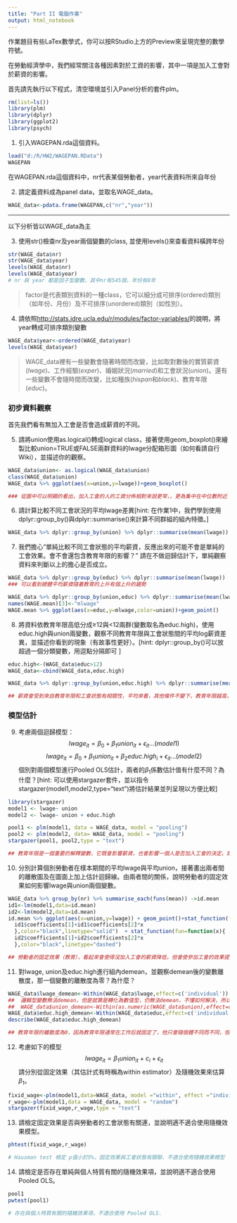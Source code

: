 ```yaml
---
title: "Part II 電腦作業"
output: html_notebook
---
```

作業題目有些LaTex數學式，你可以按RStudio上方的Preview來呈現完整的數學符號。

在勞動經濟學中，我們經常關注各種因素對於工資的影響，其中一項是加入工會對於薪資的影響。

首先請先執行以下程式，清空環境並引入Panel分析的套件plm。
```r
rm(list=ls())
library(plm)
library(dplyr)
library(ggplot2)
library(psych)
```


1. 引入WAGEPAN.rda這個資料。
```r
load("d:/R/HW2/WAGEPAN.RData")
WAGEPAN
```

在WAGEPAN.rda這個資料中，nr代表某個勞動者，year代表資料所來自年份

2. 請定義資料成為panel data，並取名WAGE_data。
```r
WAGE_data<-pdata.frame(WAGEPAN,c("nr","year"))
```

***
以下分析皆以WAGE_data為主

3. 使用str()檢查nr及year兩個變數的class, 並使用levels()來查看資料橫跨年份
```r
str(WAGE_data$nr)
str(WAGE_data$year)
levels(WAGE_data$nr)
levels(WAGE_data$year)
# nr 與 year 都是因子型變數，其中nr有545個，年份有8年

```

> factor是代表類別資料的一種class，它可以細分成可排序(ordered)類別（如年份、月份）及不可排序(unordered)類別（如性別）。

4. 請依照<http://stats.idre.ucla.edu/r/modules/factor-variables/>的說明，將year轉成可排序類別變數
```r
WAGE_data$year<-ordered(WAGE_data$year)
levels(WAGE_data$year)
```


> WAGE_data裡有一些變數會隨著時間而改變，比如取對數後的實質薪資($lwage$)、工作經驗($exper$)、婚姻狀況($married$)和工會狀況($union$)。還有一些變數不會隨時間而改變，比如種族($hispan$和$black$)、教育年限($educ$)。

### 初步資料觀察
首先我們看有無加入工會是否會造成薪資的不同。

5. 請將union使用as.logical()轉成logical  class，接著使用geom_boxplot()來繪製比較union=TRUE或FALSE兩群資料的lwage分配箱形圖（如何看請自行Wiki），並描述你的觀察。
```r
WAGE_data$union<- as.logical(WAGE_data$union)
class(WAGE_data$union)
WAGE_data %>% ggplot(aes(x=union,y=lwage))+geom_boxplot()

### 從圖中可以明顯的看出，加入工會的人的工資分佈相對來說更窄，，更為集中在中位數附近（四分位距變窄），且其最小值、中位數、上四分位數、下四分位數比沒加入工會的有明顯的提高，但最大值變小，看起來工會有降低高工資，提高低工資，并使工資分佈更為集中的效果。
```


6. 請計算比較不同工會狀況的平均lwage差異[hint: 在作業1中，我們學到使用dplyr::group_by()與dplyr::summarise()來計算不同群組的組內特徵。]
```r
WAGE_data %>% dplyr::group_by(union) %>% dplyr::summarise(mean(lwage))
```

 7. 我們擔心“單純比較不同工會狀態的平均薪資，反應出來的可能不會是單純的工會效果。會不會還包含教育年限的影響？” 請在不做迴歸估計下，單純觀察資料來判斷以上的擔心是否成立。
```r
WAGE_data %>% dplyr::group_by(educ) %>% dplyr::summarise(mean(lwage)) 
### 可以看到總體平均薪資隨著教育的上升有個上升的趨勢 

WAGE_data %>% dplyr::group_by(union,educ) %>% dplyr::summarise(mean(lwage)) -> WAGE.mean
names(WAGE.mean)[3]<-"mlwage"
WAGE.mean %>% ggplot(aes(x=educ,y=mlwage,color=union))+geom_point()

```

8. 將資料依教育年限高低分成≥12與<12兩群(變數取名為educ.high)，使用educ.high與union兩變數，觀察不同教育年限與工會狀態間的平均log薪資差異，並描述你看到的現象（有故事性更好）。[hint: dplyr::group_by()可以放超過一個分類變數，用逗點分隔即可 ]
```r
educ.high<-(WAGE_data$educ>12)
WAGE_data<-cbind(WAGE_data,educ.high)

WAGE_data %>% dplyr::group_by(union,educ.high) %>% dplyr::summarise(mean(lwage))

## 薪資會受到來自教育年限和工會狀態有相關性，平均來看，其他條件不變下，教育年限越高，平均薪資越高（教育提高了人力資本）；加入工會的平均薪資比沒加入高（工會作為一個勞方阻止，提高了工薪階層與資方的議價能力）。
```

### 模型估計
9. 考慮兩個迴歸模型：
$$lwage_{it}	=\beta_{0}+\beta_{1}union_{it}+\epsilon_{it}...(model1)$$
$$lwage_{it}	=\beta_{0}+\beta_{1}union_{it}+\beta_{2}educ.high_{i}+\epsilon_{it}...(model2)$$
個別對兩個模型進行Pooled OLS估計，兩者的$\beta_1$係數估計值有什麼不同？為什麼？[hint: 可以使用stargazer套件，並以指令stargazer(model1,model2,type="text")將估計結果並列呈現以方便比較]
```r
library(stargazer)
model1 <- lwage~ union
model2 <- lwage~ union + educ.high

pool1 <- plm(model1, data = WAGE_data, model = "pooling")
pool2 <- plm(model2, data= WAGE_data, model = "pooling")
stargazer(pool1, pool2,type = "text")

## 教育年限是一個重要的解釋變數，它既會影響薪資，也會影響一個人是否加入工會的決定。如我們之前箱形圖看到的，加入工會的工資雖然會提高，但會更集中在平均值附近，也許接受高等教育的人對自己有更大的期望，因此會選擇不加入工會以謀求更高的薪資。
```

10. 分別計算個別勞動者在樣本期間的平均lwage與平均union，接著畫出兩者間的離散圖及在圖面上加上估計迴歸線。由兩者間的關係，說明勞動者的固定效果如何影響lwage與union兩個變數。
```r
WAGE_data %>% group_by(nr) %>% summarise_each(funs(mean)) ->id.mean
id1<-lm(model1,data=id.mean)
id2<-lm(model2,data=id.mean)
id.mean %>% ggplot(aes(x=union,y=lwage)) + geom_point()+stat_function(fun=function(x){
  id1$coefficients[1]+id1$coefficients[2]*x
  },color="black",linetype="solid")  + stat_function(fun=function(x){
  id2$coefficients[1]+id2$coefficients[2]*x
  },color="black",linetype="dashed")

## 勞動者的固定效果（教育），看起來會使得沒加入工會的薪資降低，但會使參加工會的效果提升
```


11. 對lwage, union及educ.high進行組內demean，並觀察demean後的變數離散度，那一個變數的離散度為零？為什麼？
```r
WAGE_data$lwage_demean<-Within(WAGE_data$lwage,effect=c('individual'))
##  邏輯型變數無法demean，但是就算是轉化為數值型，仍無法demean，不懂如何解決，所以後面用educ demean 沒用educ_high demean
##  WAGE_data$union_demean<-Within(as.numeric(WAGE_data$union),effect=c('individual'))
WAGE_data$educ.high_demean<-Within(WAGE_data$educ,effect=c('individual'))
describe(WAGE_data$educ.high_demean)

## 教育年限的離散度為0，因為教育年限通常在工作后就固定了，他只會隨個體不同而不同，但并不會隨時間改變，而加入工會、薪資會隨時間變動。
```

12. 考慮如下的模型
$$lwage_{it}=\beta_{1}union_{it}+c_{i}+\epsilon_{it}$$
請分別從固定效果（其估計式有時稱為within estimator）及隨機效果來估算$\beta_1$。
```r
fixid_wage<-plm(model1,data=WAGE_data, model ="within", effect ="individual")
r_wage<-plm(model1,data = WAGE_data, model = "random")
stargazer(fixid_wage,r_wage,type = "text")

```

13. 請檢定固定效果是否與勞動者的工會狀態有關連，並說明適不適合使用隨機效果模型。
```r
phtest(fixid_wage,r_wage)

# Hausman test 檢定 p值小於5%，固定效果與工會狀態有關聯，不適合使用隨機效果模型
```

14. 請檢定是否存在單純與個人特質有關的隨機效果項，並說明適不適合使用Pooled OLS。
```r
pool1
pwtest(pool1)

# 存在與個人特質有關的隨機效果項，不適合使用 Pooled OLS.
```